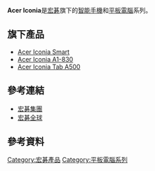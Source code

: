 {{Infobox information appliance
| name         = Acer Iconia
| logo         = File:Acer_2011.svg
| image        = File:ICONIA A500 Japan Version.jpg
| caption      = Acer Iconia Tab A500
| manufacturer = [[宏碁|宏碁]]
| type         = [[智能手機|智能手機]]、[[平板電腦|平板電腦]]
| os           = [[Android|Android]]
| input        = [[觸控式螢幕|觸控式螢幕]]
}}

'''Acer Iconia'''是[[宏碁|宏碁]]旗下的[[智能手機|智能手機]]和[[平板電腦|平板電腦]]系列。

== 旗下產品 ==

* [[Acer_Iconia_Smart|Acer Iconia Smart]]
* [[Acer_Iconia_A1-830|Acer Iconia A1-830]]
* [[Acer_Iconia_Tab_A500|Acer Iconia Tab A500]]

== 參考連結 ==
* [https://web.archive.org/web/20110707080244/http://www.acer-group.com/public/ 宏碁集團]
* [http://www.acer.com/worldwide/ 宏碁全球]{{Wayback|url=http://www.acer.com/worldwide/ |date=20150901095758 }}

== 參考資料 ==
{{Reflist}}

{{Acer}}
[[Category:宏碁產品|Category:宏碁產品]]
[[Category:平板電腦系列|Category:平板電腦系列]]